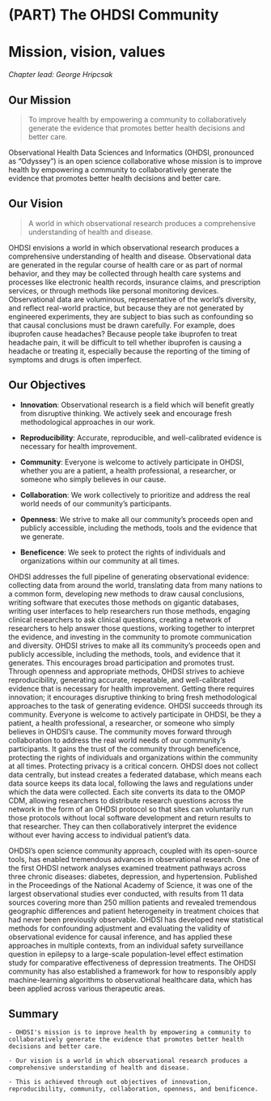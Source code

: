 \mainmatter

# (PART) The OHDSI Community {-} 

# Mission, vision, values {#MissionVisionValues}

*Chapter lead: George Hripcsak* 

## Our Mission 

> To improve health by empowering a community to collaboratively generate the evidence that promotes better health decisions and better care. \index{mission}

Observational Health Data Sciences and Informatics (OHDSI, pronounced as “Odyssey”) is an open science collaborative whose mission is to improve health by empowering a community to collaboratively generate the evidence that promotes better health decisions and better care. 

## Our Vision 

> A world in which observational research produces a comprehensive understanding of health and disease. \index{vision}

OHDSI envisions a world in which observational research produces a comprehensive understanding of health and disease. Observational data are generated in the regular course of health care or as part of normal behavior, and they may be collected through health care systems and processes like electronic health records, insurance claims, and prescription services, or through methods like personal monitoring devices. Observational data are voluminous, representative of the world’s diversity, and reflect real-world practice, but because they are not generated by engineered experiments, they are subject to bias such as confounding so that causal conclusions must be drawn carefully. For example, does ibuprofen cause headaches? Because people take ibuprofen to treat headache pain, it will be difficult to tell whether ibuprofen is causing a headache or treating it, especially because the reporting of the timing of symptoms and drugs is often imperfect.

## Our Objectives 

* **Innovation**: Observational research is a field which will benefit greatly from disruptive thinking. We actively seek and encourage fresh methodological approaches in our work.

* **Reproducibility**: Accurate, reproducible, and well-calibrated evidence is necessary for health improvement.

* **Community**: Everyone is welcome to actively participate in OHDSI, whether you are a patient, a health professional, a researcher, or someone who simply believes in our cause. \index{community}

* **Collaboration**: We work collectively to prioritize and address the real world needs of our community’s participants.

* **Openness**: We strive to make all our community’s proceeds open and publicly accessible, including the methods, tools and the evidence that we generate.

* **Beneficence**: We seek to protect the rights of individuals and organizations within our community at all times.
\index{objectives}

OHDSI addresses the full pipeline of generating observational evidence: collecting data from around the world, translating data from many nations to a common form, developing new methods to draw causal conclusions, writing software that executes those methods on gigantic databases, writing user interfaces to help researchers run those methods, engaging clinical researchers to ask clinical questions, creating a network of researchers to help answer those questions, working together to interpret the evidence, and investing in the community to promote communication and diversity. OHDSI strives to make all its community’s proceeds open and publicly accessible, including the methods, tools, and evidence that it generates. This encourages broad participation and promotes trust. Through openness and appropriate methods, OHDSI strives to achieve reproducibility, generating accurate, repeatable, and well-calibrated evidence that is necessary for health improvement. Getting there requires innovation; it encourages disruptive thinking to bring fresh methodological approaches to the task of generating evidence. OHDSI succeeds through its community. Everyone is welcome to actively participate in OHDSI, be they a patient, a health professional, a researcher, or someone who simply believes in OHDSI’s cause. The community moves forward through collaboration to address the real world needs of our community’s participants. It gains the trust of the community through beneficence, protecting the rights of individuals and organizations within the community at all times.
Protecting privacy is a critical concern. OHDSI does not collect data centrally, but instead creates a federated database, which means each data source keeps its data local, following the laws and regulations under which the data were collected. Each site converts its data to the OMOP CDM, allowing researchers to distribute research questions across the network in the form of an OHDSI protocol so that sites can voluntarily run those protocols without local software development and return results to that researcher. They can then collaboratively interpret the evidence without ever having access to individual patient’s data.

OHDSI’s open science community approach, coupled with its open-source tools, has enabled tremendous advances in observational research. One of the first OHDSI network analyses examined treatment pathways across three chronic diseases: diabetes, depression, and hypertension. Published in the Proceedings of the National Academy of Science, it was one of the largest observational studies ever conducted, with results from 11 data sources covering more than 250 million patients and revealed tremendous geographic differences and patient heterogeneity in treatment choices that had never been previously observable. OHDSI has developed new statistical methods for confounding adjustment and evaluating the validity of observational evidence for causal inference, and has applied these approaches in multiple contexts, from an individual safety surveillance question in epilepsy to a large-scale population-level effect estimation study for comparative effectiveness of depression treatments. The OHDSI community has also established a framework for how to responsibly apply machine-learning algorithms to observational healthcare data, which has been applied across various therapeutic areas.

## Summary

```block2
- OHDSI's mission is to improve health by empowering a community to collaboratively generate the evidence that promotes better health decisions and better care.

- Our vision is a world in which observational research produces a comprehensive understanding of health and disease.

- This is achieved through out objectives of innovation, reproducibility, community, collaboration, openness, and benificence.

```
